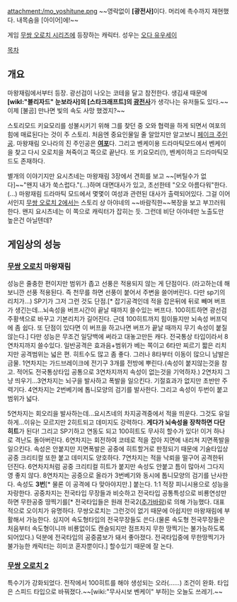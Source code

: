 attachment:/mo_yoshitune.png
~~영락없이 '''[광전사]'''이다. 머리에 촉수까지 재현했다. 내목숨을 [아이어]에!~~

게임 [[무쌍 오로치 시리즈]]에 등장하는 캐릭터.
성우는 [[오다 유우세이]]

[[목차]]

== 개요 ==
마왕재림에서부터 등장. 광선검이 나오는 코테을 달고 참전한다. 생김새 때문에 '''[wikl:"블리자드" 눈보라사]의 [스타크래프트]의 [[광전사]]'''가 생각나는 유저들도 있다.~~이제 [불곰] 만나면 빛의 속도 사망 했겠지?~~ 

스토리모드 키요모리를 성불시키기 위해 그를 찾던 중 오와 협력을 하게 되면서 여포의 힘에 매료된다는 것이 주 스토리. 처음엔 중요인물일 줄 알았지만 알고보니 [[페이크 주인공]]. 마왕재림 오나라의 진 주인공은 '''[[여포]]'''다. 그리고 벤케이용 드라마틱모드에서 벤케이을 찾고 다시 오로치을 쳐죽이고 쪽으로 끝난다. 또 키요모리(!), 벤케이하고 드라마틱모드도 존재하다.

별개의 이야기지만 요시츠네는 마왕재림 3장에서 견희를 보고 ~~[버틸수가 없다]~~"왠지 내가 쑥스럽다."(...)하며 대면대사가 있고, 초선한테 "오오 아름다워"한다.(...) 마왕재림 드라마틱 모드에서 몇몇이 여성과 관련된 대사가 출력되어있다. 그걸 이어서인지 [[무쌍 오로치 2]]에서는 스토리 상 아야네의 ~~바람직한~~복장을 보고 부끄러워한다. 왠지 요시츠네는 이 쪽으로 캐릭터가 잡히는 듯. 그런데 비단 아야네만 노출도만 높은건 아닐텐데?

== 게임상의 성능 ==

=== [[무쌍 오로치]] 마왕재림 ===
성능은 줄충한 편이지만 범위가 좁고 선풍은 적용되지 않는 게 단점이다. (라고하는데 해보니깐 선풍 적용된다. 즉 천무를 하면 선풍이 붙어서 주변을 쓸어버린다. 다만 sp기의 리치가...) SP기가 그저 그런 것도 단점.[* 잡기공격인데 적을 잡은뒤에 뒤로 빼며 버프가 생긴는데...뇌속성을 버프시간이 끝날 때까지 쓸수있는 버프다. 100히트하면 광선검 주황색으로 바꾸고 기본리치가 길어진다. 근데 100히트까지 힘이들지만 뇌속성 버프덕에 좀 쉽다. 또 단점이 있다면 이 버프을 하고나면 버프가 끝날 때까지 무기 속성이 붙질않는다.] 다만 성능은 무조건 일당백에 써라고 대놓고만든 캐다. 전국통상 타입이라서 8연차지까지 쓸수있다. 일반공격은 효과음+범위가 베는 쪽이고 6타만 찌르기 짧은 리치지만 공격범위는 넓은 편. 히트수도 많고 좀 좋다. 그러나 8타부터 이동이 많으니 남발은 금물. 1연차지는 가드브레이크에 전기구 3개를 전방에 뿌린다.(속성이 붙지않는것을 참고. 적어도 전국통상타입 공통으로 3연차지까지 속성이 없는것을 기억하자.) 2연차지 그냥 띄우기...3연차지는 뇌구을 발사하고 폭발을 일으킨다. 기절효과가 없지만 초반만 주력기다. 4연차지는 2번베기에 톱니모양의 검기를 발사한다. 그리고 속성이 두번이 붙고 범위가 넓다.

5연차지는 회오리을 발사하는데...요시츠네의 차지공격중에서 적을 띄운다. 그것도 유일하게...이유는 모르지만 2히트되고 데미지도 강력하다. '''게다가 뇌속성을 장착하면 다단히트'''가 된다! 그리고 SP기하고 연동도 되고 100히트도 무사히 할수가 있다! 이거 하나로 격난도 돌아버린다. 6연차지는 회전하여 코테로 적을 잡아 지면에 내리쳐 지면폭발을 일으킨다. 속성은 안붙지만 지면폭발은 공중에 히트할거로 판정되기 때문에 기술타입상 공중 크리티컬 또한 붙고 데미지도 양호하다. 7연차지는 적을 낙뢰을 떨구어 공격한뒤 던진다. 6연차지처럼 공중 크리티컬 히트가 붙지만 속성도 안붙고 틈이 많아서 그다지 영 좋지 않다. 8연차지는 공중으로 올라가 3번베기와 동시에 톱니모양의 검기를 난사한다. 속성도 '''3번'''[* 물론 이 공격에 다 맞아야지만.] 붙는다. 1:1 적장 피니시용으로 성능을 자랑한다. 공중차지는 전국타입 무장들과 비슷하고 전국타입 공통특성으로 비룡연성만 하면 무한공중 땅찍기를[* 전국타입들은 원래 전국2([[추가바람]])로 의해 가능했다. 대표적으로 오이치가 유명하다. 무쌍오로치는 그런것이 없기 때문에 아쉽지만 마왕재림에 부활해서 가능한다. 심지어 속도형타입의 전국무장들도 쓴다.(물론 속도형 전국무장들은 처음부터 속도형이니까 비룡없이도 캔슬되지만 점프차지 무한 땅찍기는 불가능하도록 되어있다.) 덕분에 전국타입의 공중콤보가 돼서 좋아졌다. 전국타입중에 무한땅찍기가 불가능한 캐릭터는 히미코 혼자뿐이다.] 할수있기 때문에 잘 논다.


=== [[무쌍 오로치 2]] ===
특수기가 강화되었다. 전작에서 100히트를 해야 생성되는 오라(……) 조건이 완화. 
타입은 스피드 타입으로 바꿔졌다.~~[wiki:"무사시보 벤케이" 부하]는 오늘도 쓰레기.~~
